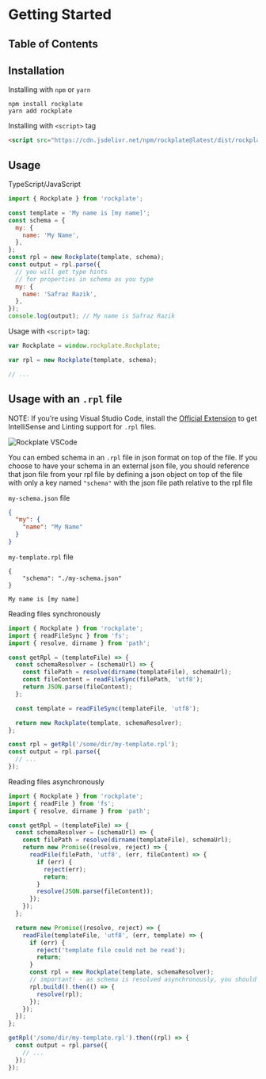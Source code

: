 # Getting Started

## Table of Contents

## Installation

Installing with `npm` or `yarn`

```
npm install rockplate
yarn add rockplate
```

Installing with `<script>` tag

```html
<script src="https://cdn.jsdelivr.net/npm/rockplate@latest/dist/rockplate.min.js"></script>
```

## Usage

TypeScript/JavaScript

```javascript
import { Rockplate } from 'rockplate';

const template = 'My name is [my name]';
const schema = {
  my: {
    name: 'My Name',
  },
};
const rpl = new Rockplate(template, schema);
const output = rpl.parse({
  // you will get type hints
  // for properties in schema as you type
  my: {
    name: 'Safraz Razik',
  },
});
console.log(output); // My name is Safraz Razik
```

Usage with `<script>` tag:

```javascript
var Rockplate = window.rockplate.Rockplate;

var rpl = new Rockplate(template, schema);

// ...
```

## Usage with an `.rpl` file

NOTE: If you're using Visual Studio Code, install the [Official Extension](https://marketplace.visualstudio.com/items?itemName=safrazik.rockplate-vscode) to get IntelliSense and Linting support for `.rpl` files.

<div style={{ width: '100%', overflowX: 'auto' }}>

![Rockplate VSCode](https://raw.githubusercontent.com/rockplate/rockplate-vscode/master/images/rockplate-demo.gif)

</div>

You can embed schema in an `.rpl` file in json format on top of the file. If you choose to have your schema in an external json file, you should reference that json file from your rpl file by defining a json object on top of the file with only a key named `"schema"` with the json file path relative to the rpl file

`my-schema.json` file

```json
{
  "my": {
    "name": "My Name"
  }
}
```

`my-template.rpl` file

```rockplate
{
    "schema": "./my-schema.json"
}

My name is [my name]
```

Reading files synchronously

```javascript
import { Rockplate } from 'rockplate';
import { readFileSync } from 'fs';
import { resolve, dirname } from 'path';

const getRpl = (templateFile) => {
  const schemaResolver = (schemaUrl) => {
    const filePath = resolve(dirname(templateFile), schemaUrl);
    const fileContent = readFileSync(filePath, 'utf8');
    return JSON.parse(fileContent);
  };

  const template = readFileSync(templateFile, 'utf8');

  return new Rockplate(template, schemaResolver);
};

const rpl = getRpl('/some/dir/my-template.rpl');
const output = rpl.parse({
  // ...
});
```

Reading files asynchronously

```javascript
import { Rockplate } from 'rockplate';
import { readFile } from 'fs';
import { resolve, dirname } from 'path';

const getRpl = (templateFile) => {
  const schemaResolver = (schemaUrl) => {
    const filePath = resolve(dirname(templateFile), schemaUrl);
    return new Promise((resolve, reject) => {
      readFile(filePath, 'utf8', (err, fileContent) => {
        if (err) {
          reject(err);
          return;
        }
        resolve(JSON.parse(fileContent));
      });
    });
  };

  return new Promise((resolve, reject) => {
    readFile(templateFile, 'utf8', (err, template) => {
      if (err) {
        reject('template file could not be read');
        return;
      }
      const rpl = new Rockplate(template, schemaResolver);
      // important! - as schema is resolved asynchronously, you should wait for rpl.build() to resolve
      rpl.build().then(() => {
        resolve(rpl);
      });
    });
  });
};

getRpl('/some/dir/my-template.rpl').then((rpl) => {
  const output = rpl.parse({
    // ...
  });
});
```
